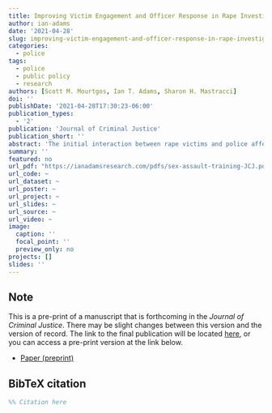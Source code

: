 ```yaml
---
title: Improving Victim Engagement and Officer Response in Rape Investigations
author: ian-adams
date: '2021-04-28'
slug: improving-victim-engagement-and-officer-response-in-rape-investigations
categories:
  - police
tags:
  - police
  - public policy
  - research
authors: [Scott M. Mourtgos, Ian T. Adams, Sharon H. Mastracci]
doi: ''
publishDate: '2021-04-28T17:30:23-06:00'
publication_types:
  - '2'
publication: 'Journal of Criminal Justice'
publication_short: ''
abstract: 'The initial interaction between rape victims and police affects how cases progress through the criminal justice system. In one US state capitol, the police agency determined its initial response to rape victims was sub-par. Victim engagement was low, and officer-written reports often endorsed negative stereotypes about rape victims. A four-hour training to enhance police response was developed and implemented. Within four months, all sworn officers (n~600) completed an in-person, four-hour training. We first test the effects of training on the percentage of rape victims who stay engaged in the investigative process following their initial contact with officers. We then use a machine-learning-based text analysis of all written reports (77 pre-training, and 55 post-training cases) of initial contacts between officers and victims. Compared to the six months before training, victim engagement improved 32% in the post-training period. Written reports by officers also improved, with increased victim-supportive language and improved focus on victim services.'
summary: ''
featured: no
url_pdf: "https://ianadamsresearch.com/pdfs/sex-assault-training-JCJ.pdf"
url_code: ~
url_dataset: ~
url_poster: ~
url_project: ~
url_slides: ~
url_source: ~
url_video: ~
image:
  caption: ''
  focal_point: ''
  preview_only: no
projects: []
slides: ''
---
```


## Note

This is a pre-print of a manuscript that is forthcoming in the *Journal of Criminal Justice*. There may be slight changes between this version and the version of record. The link to the final publication will be located [here](), or you can access a pre-print version at the link below.

- [Paper (preprint)](https://ianadamsresearch.com/pdfs/sex-assault-training-JCJ.pdf)


## BibTeX citation

```bibtex
%% Citation here
```

